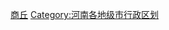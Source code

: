[[Category:商丘|]]
[[Category:河南各地级市行政区划|Category:河南各地级市行政区划]]
{{catmore|商丘市|河南省商丘市}}
<br>{{hideh
|Head = 商丘各区县市所辖乡镇与街道
|FrameStyle   = border:solid 1px #000080;
|HeadStyle    = text-align:center;background:transparent;
|ContentStyle = background: #99CCFF;
}}
{{商丘市梁园区行政区划|state=expanded}}
{{商丘市睢阳区行政区划|state=expanded}}
{{永城市行政区划|state=expanded}}
{{宁陵县行政区划|state=expanded}}
{{虞城县行政区划|state=expanded}}
{{民权县行政区划|state=expanded}}
{{夏邑县行政区划|state=expanded}}
{{柘城县行政区划|state=expanded}}
{{睢县行政区划|state=expanded}}
{{hidef}}<br>
